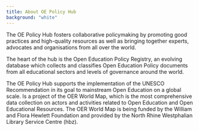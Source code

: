 ```yaml
---
title: About OE Policy Hub
background: "white"
---
```


The OE Policy Hub fosters collaborative policymaking by promoting good practices and high-quality resources as well as bringing together experts, advocates and organisations from all over the world.

The heart of the hub is the Open Education Policy Registry, an evolving database which collects and classifies Open Education Policy documents from all educational sectors and levels of governance around the world.

The OE Policy Hub supports the implementation of the UNESCO Recommendation in its goal to mainstream Open Education on a global scale. Is a project of the OER World Map, which is the most comprehensive data collection on actors and activities related to Open Education and Open Educational Resources. The OER World Map is being funded by the William and Flora Hewlett Foundation and provided by the North Rhine Westphalian Library Service Centre (hbz).
